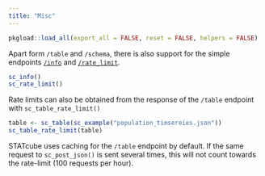 ```yaml
---
title: "Misc"
---
```


```r
pkgload::load_all(export_all = FALSE, reset = FALSE, helpers = FALSE) 
```

Apart form `/table` and `/schema`, there is also support for the simple
endpoints [`/info`] and [`/rate_limit`].

```r
sc_info()
sc_rate_limit()
```

Rate limits can also be obtained from the response of the `/table` endpoint
with `sc_table_rate_limit()`

```r
table <- sc_table(sc_example("population_timsereies.json"))
sc_table_rate_limit(table)
```

STATcube uses caching for the `/table` endpoint by default. If the same
request to `sc_post_json()` is sent several times, this will not count
towards the rate-limit (100 requests per hour).

[`/info`]: https://docs.wingarc.com.au/superstar/latest/open-data-api/open-data-api-reference/info-endpoint
[`/rate_limit`]: https://docs.wingarc.com.au/superstar/latest/open-data-api/open-data-api-reference/rate-limit
